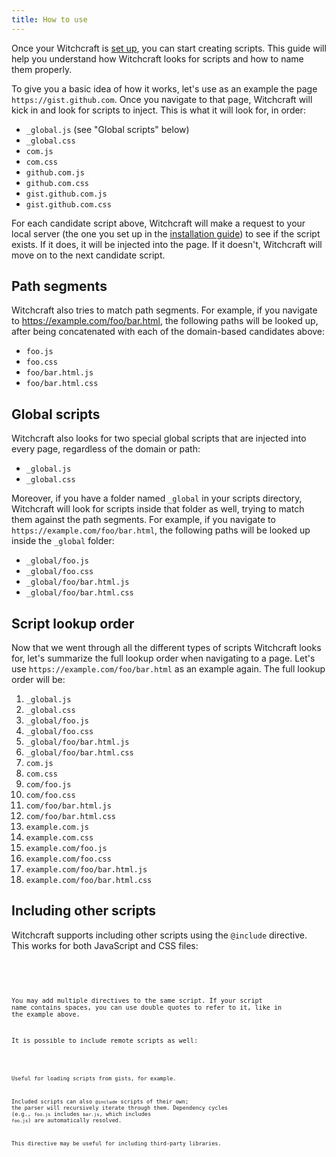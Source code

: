 ```yaml
---
title: How to use
---
```



Once your Witchcraft is [set up](/how-to-install), you can start creating scripts. This guide will help you understand how Witchcraft looks for scripts and how to name them properly.

To give you a basic idea of how it works, let's use as an example the page `https://gist.github.com`. Once you navigate to that page, Witchcraft will kick in and look for scripts to inject. This is what it will look for, in order:

- `_global.js` (see "Global scripts" below)
- `_global.css`
- `com.js`
- `com.css`
- `github.com.js`
- `github.com.css`
- `gist.github.com.js`
- `gist.github.com.css`

For each candidate script above, Witchcraft will make a request to your local server (the one you set up in the [installation guide](/how-to-install)) to see if the script exists. If it does, it will be injected into the page. If it doesn't, Witchcraft will move on to the next candidate script.

## Path segments

Witchcraft also tries to match path segments. For example, if you navigate to https://example.com/foo/bar.html, the following paths will be looked up, after being concatenated with each of the domain-based candidates above:

- `foo.js`
- `foo.css`
- `foo/bar.html.js`
- `foo/bar.html.css`

## Global scripts

Witchcraft also looks for two special global scripts that are injected into every page, regardless of the domain or path:

- `_global.js`
- `_global.css`

Moreover, if you have a folder named `_global` in your scripts directory, Witchcraft will look for scripts inside that folder as well, trying to match them against the path segments. For example, if you navigate to `https://example.com/foo/bar.html`, the following paths will be looked up inside the `_global` folder:

- `_global/foo.js`
- `_global/foo.css`
- `_global/foo/bar.html.js`
- `_global/foo/bar.html.css`

## Script lookup order

Now that we went through all the different types of scripts Witchcraft looks for, let's summarize the full lookup order when navigating to a page. Let's use `https://example.com/foo/bar.html` as an example again. The full lookup order will be:

1. `_global.js`
2. `_global.css`
3. `_global/foo.js`
4. `_global/foo.css`
5. `_global/foo/bar.html.js`
6. `_global/foo/bar.html.css`
7. `com.js`
8. `com.css`
9. `com/foo.js`
10. `com/foo.css`
11. `com/foo/bar.html.js`
12. `com/foo/bar.html.css`
13. `example.com.js`
14. `example.com.css`
15. `example.com/foo.js`
16. `example.com/foo.css`
17. `example.com/foo/bar.html.js`
18. `example.com/foo/bar.html.css`

## Including other scripts

Witchcraft supports including other scripts using the `@include` directive. This works for both JavaScript and CSS files:

<Code code={includeJsExample} title="include-example.js" lang="javascript" />

<Code code={includeCssExample} title="include-example.css" lang="css" />

You may add multiple directives to the same script. If your script name contains spaces, you can use double quotes to refer to it, like in the example above.

It is possible to include remote scripts as well:

<Code code={includeRemoteExample} title="include-remote-example.js" lang="javascript" />

Useful for loading scripts from gists, for example.

Included scripts can also `@include` scripts of their own; the parser will recursively iterate through them. Dependency cycles (e.g., `foo.js` includes `bar.js`, which includes `foo.js`) are automatically resolved.

This directive may be useful for including third-party libraries.

